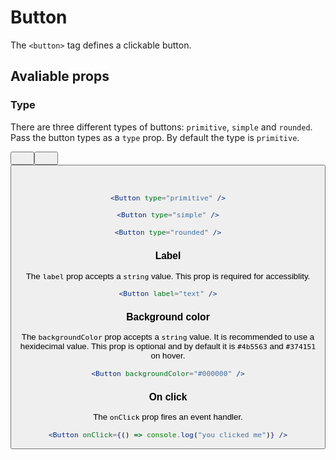 
# Button

The `<button>` tag defines a clickable button.

## Avaliable props

### Type

There are three different types of buttons: `primitive`, `simple` and `rounded`. Pass the button types as a `type` prop. By default the type is `primitive`.

<Button label="primitive" type="primitive" />
&nbsp;&nbsp;&nbsp;&nbsp;&nbsp;&nbsp;
<Button label="simple" type="simple" />
&nbsp;&nbsp;&nbsp;&nbsp;&nbsp;&nbsp;
<Button label="rounded" type="rounded" />

<br />
<br />

```jsx title="primitive"
<Button type="primitive" />
```

```jsx title="simple"
<Button type="simple" />
```

```jsx title="rounded"
<Button type="rounded" />
```

### Label

The `label` prop accepts a `string` value. This prop is required for accessiblity.

```jsx title="label"
<Button label="text" />
```

### Background color

The `backgroundColor` prop accepts a `string` value. It is recommended to use a hexidecimal value. This prop is optional and by default it is `#4b5563` and `#374151` on hover.

```jsx title="background color"
<Button backgroundColor="#000000" />
```

### On click

The `onClick` prop fires an event handler.

```jsx title="onClick"
<Button onClick={() => console.log("you clicked me")} />
```
